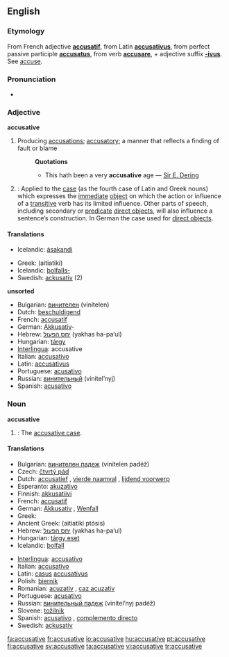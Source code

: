 ==English==

===Etymology===
From French adjective '''[[accusatif]]''', from Latin '''[[accusativus]]''', from perfect passive participle '''[[accusatus]]''', from verb '''[[accusare]]''', + adjective suffix '''[[-ivus]]'''. See [[accuse]].

===Pronunciation===
*{{audio|en-us-accusative.ogg|Audio (US)}}

===Adjective===
'''accusative'''

# Producing [[accusation]]s; [[accusatory]]; a manner that reflects a finding of fault or blame
#:'''Quotations'''
#:*This hath been a very '''accusative''' age &mdash; [[w:Sir E. Dering|Sir E. Dering]]
# {{Grammar}}<!-- this is a template...if you wish to change the format, please edit the template itself -->: Applied to the [[case]] (as the fourth case of Latin and Greek nouns) which expresses the [[immediate]] [[direct object|object]] on which the action or influence of a [[transitive]] verb has its limited influence. Other parts of speech, including secondary or [[predicate]] [[direct object]]s, will also influence a sentence’s construction. In German the case used for [[direct object]]s.

====Translations====
{{trans-top|producing accusations; accusatory}}
*Icelandic: [[ásaka|ásakandi]] {{mfn}}
{{trans-mid}}
{{trans-bottom}}

{{trans-top|accusative case}}
*Greek: {{t|el|αιτιατική|f|}} (aitiatikí)
*Icelandic: [[þolfall|þolfalls-]]
*Swedish: [[ackusativ]] (2)
{{trans-mid}}
{{trans-bottom}}

'''unsorted'''
*Bulgarian: [[винителен]] (vinítelen)
*Dutch: [[beschuldigend]]
*French: [[accusatif]] {{m}}
*German: [[Akkusativ]]-
*Hebrew: [[יחס הפעול]] (yakhas ha-pa’ul) {{m}}
*Hungarian: [[tárgy]]
*[[Interlingua]]: accusative
*Italian: [[accusativo]] {{m}}
*Latin: [[accusativus]] {{m}}
*Portuguese: [[acusativo]] {{m}}
*Russian: [[винительный]] (vinítel’nyj) {{m}}
*Spanish: [[acusativo]] {{m}}

===Noun===
'''accusative'''

# {{Grammar}}: The [[accusative case]].

====Translations====
{{trans-top|accusative case}}
*Bulgarian: [[винителен падеж]] (vinítelen padéž) {{m}}
*Czech: [[čtvrtý pád]] {{m}}
*Dutch: [[accusatief]] {{m}}, [[vierde naamval]] {{m}}, [[lijdend voorwerp]] {{n}}
*Esperanto: [[akuzativo]]
*Finnish: [[akkusatiivi]]
*French: [[accusatif]] {{m}}
*German: [[Akkusativ]] {{m}}, [[Wenfall]] {{m}}
*Greek: {{t|el|αιτιατική|f}}
*Ancient Greek: {{IPAchar|[[αἰτιατική πτῶσις]]}} (aitiatikí ptósis) {{f}}
*Hebrew: [[יחס הפעול]] (yakhas ha-pa’ul) {{m}}
*Hungarian: [[tárgy eset]]
*Icelandic: [[þolfall]] {{n}}
{{trans-mid}}
*[[Interlingua]]: [[accusativo]]
*Italian: [[accusativo]] {{m}}
*Latin: [[casus]] [[accusativus]] {{m}}
*Polish: [[biernik]] {{m}}
*Romanian: [[acuzativ]] {{n}}, [[caz acuzativ]] {{n}}
*Portuguese: [[acusativo]] {{m}}
*Russian: [[винительный падеж]] (vinítel’nyj padéž) {{m}}
*Slovene: [[tožilnik]] {{m}}
*Spanish: [[acusativo]] {{m}}, [[complemento directo]] {{m}}
*Swedish: [[ackusativ]] {{n}}
{{trans-bottom}}

[[fa:accusative]]
[[fr:accusative]]
[[io:accusative]]
[[hu:accusative]]
[[pt:accusative]]
[[fi:accusative]]
[[sv:accusative]]
[[ta:accusative]]
[[vi:accusative]]
[[tr:accusative]]